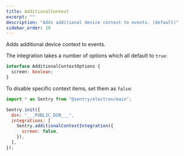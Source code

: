 ```yaml
---
title: AdditionalContext
excerpt: ""
description: "Adds additional device context to events. (default)"
sidebar_order: 10
---
```


Adds additional device context to events.

The integration takes a number of options which all default to `true`:

```typescript
interface AdditionalContextOptions {
  screen: boolean;
}
```

To disable specific context items, set them as `false`:

<SignInNote />

```javascript
import * as Sentry from "@sentry/electron/main";

Sentry.init({
  dsn: "___PUBLIC_DSN___",
  integrations: [
    Sentry.additionalContextIntegration({
      screen: false,
    }),
  ],
});
```
